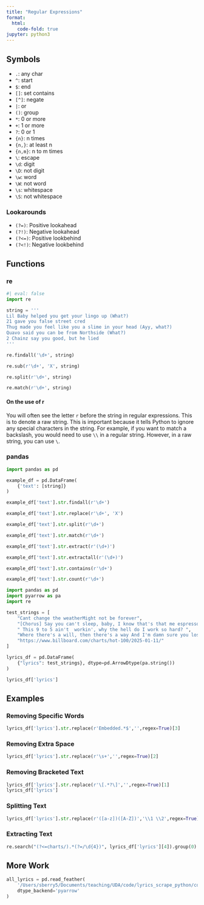 ```yaml
---
title: "Regular Expressions"
format:
  html:
    code-fold: true
jupyter: python3
---
```


## Symbols

- `.`: any char
- `^`: start
- `$`: end
- `[]`: set contains
- `[^]`: negate 
- `|`: or
- `()`: group
- `*`: 0 or more
- `+`: 1 or more
- `?`: 0 or 1
- `{n}`: n times
- `{n,}`: at least n
- `{n,m}`: n to m times
- `\`: escape
- `\d`: digit
- `\D`: not digit
- `\w`: word
- `\W`: not word
- `\s`: whitespace
- `\S`: not whitespace

### Lookarounds

- `(?=)`: Positive lookahead
- `(?!)`: Negative lookahead
- `(?<=)`: Positive lookbehind
- `(?<!)`: Negative lookbehind


## Functions

### re

```python
#| eval: false
import re

string = '''
Lil Baby helped you get your lingo up (What?)
21 gave you false street cred
Thug made you feel like you a slime in your head (Ayy, what?)
Quavo said you can be from Northside (What?)
2 Chainz say you good, but he lied
'''

re.findall('\d+', string)

re.sub(r'\d+', 'X', string)

re.split(r'\d+', string)

re.match(r'\d+', string)
```

#### On the use of r

You will often see the letter `r` before the string in regular expressions. This is to denote a raw string. This is important because it tells Python to ignore any special characters in the string. For example, if you want to match a backslash, you would need to use `\\` in a regular string. However, in a raw string, you can use `\`. 

### pandas

```python
import pandas as pd

example_df = pd.DataFrame(
    {'text': [string]}
)

example_df['text'].str.findall(r'\d+')

example_df['text'].str.replace(r'\d+', 'X')

example_df['text'].str.split(r'\d+')

example_df['text'].str.match(r'\d+')

example_df['text'].str.extract(r'(\d+)')

example_df['text'].str.extractall(r'(\d+)')

example_df['text'].str.contains(r'\d+')

example_df['text'].str.count(r'\d+')
```


```python
import pandas as pd
import pyarrow as pa
import re
```

```python
test_strings = [
    "Cant change the weatherMight not be forever",
    "[Chorus] Say you can't sleep, baby, I know that's that me espresso [verse 1]",
    " This 9 to 5 ain't  workin', why the hell do I work so hard? ",
    "Where there's a will, then there's a way And I'm damn sure you lost it Embedded lyrics here", 
    "https://www.billboard.com/charts/hot-100/2025-01-11/"
]
```

```python
lyrics_df = pd.DataFrame(
    {"lyrics": test_strings}, dtype=pd.ArrowDtype(pa.string()) 
)

lyrics_df['lyrics']
```

## Examples

### Removing Specific Words

```python
lyrics_df['lyrics'].str.replace(r'Embedded.*$','',regex=True)[3]
```

### Removing Extra Space

```python
lyrics_df['lyrics'].str.replace(r'\s+','',regex=True)[2]

```

### Removing Bracketed Text

```python
lyrics_df['lyrics'].str.replace(r'\[.*?\]','',regex=True)[1]
lyrics_df['lyrics']
```

### Splitting Text

```python
lyrics_df['lyrics'].str.replace(r'([a-z])([A-Z])','\\1 \\2',regex=True)[0] ##rearranging the capturigng groups
```

### Extracting Text

```python
re.search("(?<=charts/).*(?=/\d{4})", lyrics_df['lyrics'][4]).group(0) 

```

## More Work

```python
all_lyrics = pd.read_feather(
    '/Users/sberry5/Documents/teaching/UDA/code/lyrics_scrape_python/complete_lyrics_2025.feather', 
    dtype_backend='pyarrow'
)
```